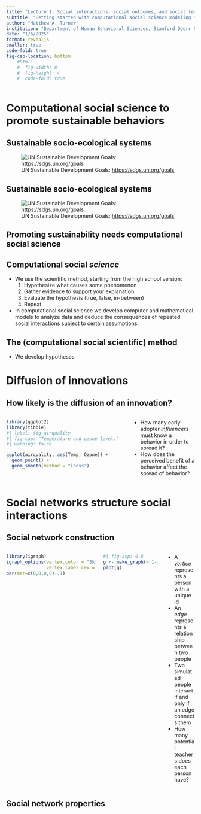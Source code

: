 ```yaml
---
title: "Lecture 1: Social interactions, social outcomes, and social learning in social networks"
subtitle: "Getting started with computational social science modeling in R"
author: "Matthew A. Turner"
institution: "Department of Human Behavioral Sciences, Stanford Doerr School of Sustainability"
date: "1/6/2025"
format: revealjs
smaller: true
code-fold: true
fig-cap-location: bottom
    #html:
    #  fig-width: 8
    #  fig-height: 4
    #  code-fold: true
---
```



# Computational social science to promote sustainable behaviors


## Sustainable socio-ecological systems

![UN Sustainable Development Goals: [https://sdgs.un.org/goals](https://sdgs.un.org/goals)](1-resources/UN_SustDevGoals.png)

## Sustainable socio-ecological systems


![UN Sustainable Development Goals: [https://sdgs.un.org/goals](https://sdgs.un.org/goals)](1-resources/UN_SustDevGoals.png)


## Promoting sustainability needs computational social science



## Computational social _science_

- We use the scientific method, starting from the high school version:
    1. Hypothesize what causes some phenomenon 
    1. Gather evidence to support your explanation
    1. Evaluate the hypothesis (true, false, in-between)
    1. Repeat
- In computational social science we develop computer and mathematical models to analyze data and deduce the consequences of repeated social interactions subject to certain assumptions.

## The (computational social scientific) method

- We develop hypotheses 


# Diffusion of innovations

## How likely is the diffusion of an innovation?


:::: {.columns}

::: {.column width="65%"}
```r
library(ggplot2)
library(tibble)
#| label: fig-airquality
#| fig-cap: "Temperature and ozone level."
#| warning: false

ggplot(airquality, aes(Temp, Ozone)) + 
  geom_point() + 
  geom_smooth(method = "loess")
```
:::

::: {.column width="35%"}

- How many early-adopter _influencers_ must know a behavior in order to spread it?
- How does the perceived benefit of a behavior affect the spread of behavior?
:::

:::: 



# Social networks structure social interactions

## Social network construction

:::: {.columns}

```r
library(igraph)
igraph_options(vertex.color = "SkyBlue2", vertex.frame.color = "SkyBlue2", 
               vertex.label.cex = 4, vertex.size = 30, rescale = FALSE)
par(mar=c(0,0,0,0)+.1)
```
::: {.column width="65%"}
```r
#| fig-asp: 0.8
g <- make_graph(~ 1--2, 1--3, 2--3, 2--4, 4--5)
plot(g)
```
:::

::: {.column width=35%}
- A _vertice_ represents a person with a unique id
- An _edge_ represents a relationship between two people
- Two simulated people interact if and only if an edge connects them
- How many potential teachers does each person have?
:::

::::

## Social network properties
